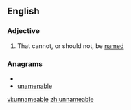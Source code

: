==English==

===Adjective===
{{en-adj}}

# That cannot, or should not, be [[named]]

===Anagrams===
* {{alphagram|aabeelmnnu}}
* [[unamenable#English|unamenable]]

[[vi:unnameable]]
[[zh:unnameable]]
